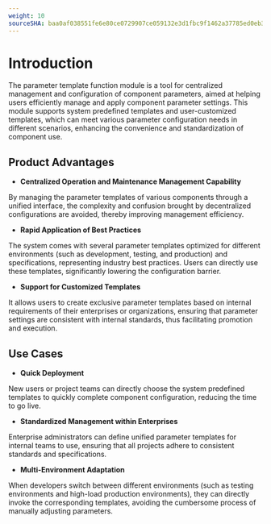 ```yaml
---
weight: 10
sourceSHA: baa0af038551fe6e80ce0729907ce059132e3d1fbc9f1462a37785ed0eb31fa9
---
```


# Introduction

The parameter template function module is a tool for centralized management and configuration of component parameters, aimed at helping users efficiently manage and apply component parameter settings. This module supports system predefined templates and user-customized templates, which can meet various parameter configuration needs in different scenarios, enhancing the convenience and standardization of component use.

## Product Advantages

- **Centralized Operation and Maintenance Management Capability**

By managing the parameter templates of various components through a unified interface, the complexity and confusion brought by decentralized configurations are avoided, thereby improving management efficiency.

- **Rapid Application of Best Practices**

The system comes with several parameter templates optimized for different environments (such as development, testing, and production) and specifications, representing industry best practices. Users can directly use these templates, significantly lowering the configuration barrier.

- **Support for Customized Templates**

It allows users to create exclusive parameter templates based on internal requirements of their enterprises or organizations, ensuring that parameter settings are consistent with internal standards, thus facilitating promotion and execution.

## Use Cases

- **Quick Deployment**

New users or project teams can directly choose the system predefined templates to quickly complete component configuration, reducing the time to go live.

- **Standardized Management within Enterprises**

Enterprise administrators can define unified parameter templates for internal teams to use, ensuring that all projects adhere to consistent standards and specifications.

- **Multi-Environment Adaptation**

When developers switch between different environments (such as testing environments and high-load production environments), they can directly invoke the corresponding templates, avoiding the cumbersome process of manually adjusting parameters.
